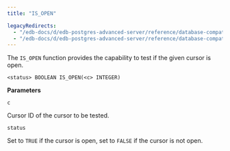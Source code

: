 ```yaml
---
title: "IS_OPEN"

legacyRedirects:
  - "/edb-docs/d/edb-postgres-advanced-server/reference/database-compatibility-for-oracle-developers-built-in-package-guide/13/is_open.html"
  - "/edb-docs/d/edb-postgres-advanced-server/reference/database-compatibility-for-oracle-developers-built-in-package-guide/latest/is_open.html"
---
```


The `IS_OPEN` function provides the capability to test if the given cursor is open.

```text
<status> BOOLEAN IS_OPEN(<c> INTEGER)
```

**Parameters**

`c`

 Cursor ID of the cursor to be tested.

`status`

 Set to `TRUE` if the cursor is open, set to `FALSE` if the cursor is not open.
